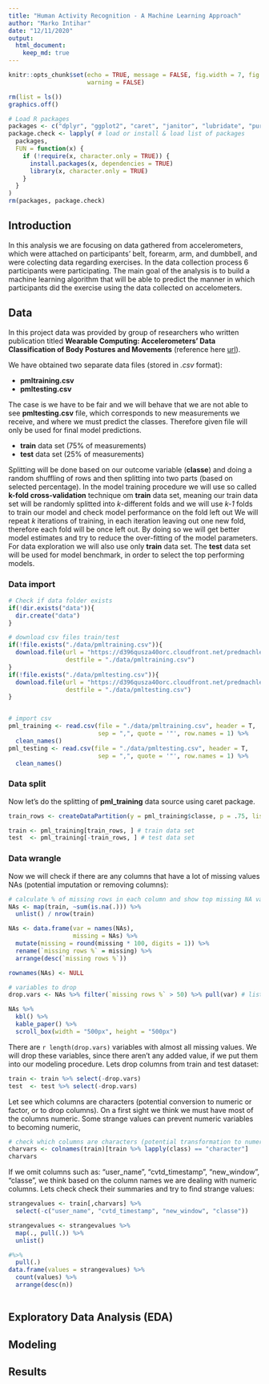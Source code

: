 ```yaml
---
title: "Human Activity Recognition - A Machine Learning Approach"
author: "Marko Intihar"
date: "12/11/2020"
output:
  html_document:
    keep_md: true
---
```


```r
knitr::opts_chunk$set(echo = TRUE, message = FALSE, fig.width = 7, fig.height = 3,
                      warning = FALSE)
```

```r
rm(list = ls())
graphics.off()

# Load R packages
packages <- c("dplyr", "ggplot2", "caret", "janitor", "lubridate", "purrr", "kableExtra", "tidyr") # list of packages to load
package.check <- lapply( # load or install & load list of packages
  packages,
  FUN = function(x) {
    if (!require(x, character.only = TRUE)) {
      install.packages(x, dependencies = TRUE)
      library(x, character.only = TRUE)
    }
  }
) 
rm(packages, package.check)
```

## Introduction

In this analysis we are focusing on data gathered from accelerometers, which were attached on participants' belt, forearm, arm, and dumbbell, and were colecting data regarding exercises. In the data collection process 6 participants were participating. The main goal of the analysis is to build a machine learning algorithm that will be able to predict the manner in which participants did the exercise using the data collected on accelometers.


## Data 

In this project data was provided by group of researchers who written publication titled **Wearable Computing: Accelerometers' Data Classification of Body Postures and Movements** (reference here [url](http://groupware.les.inf.puc-rio.br/work.jsf?p1=10335)).


We have obtained two separate data files (stored in *.csv* format):

* **pmltraining.csv**
* **pmltesting.csv**


The case is we have to be fair and we will behave that we are not able to see **pmltesting.csv** file, which corresponds to new measurements we receive, and where we must predict the classes. Therefore given file will only be used for final model predictions.


* **train** data set (75% of measurements)
* **test** data set (25% of measurements)

Splitting will be done based on our outcome variable (**classe**) and doing a random shuffling of rows and then splitting into two parts (based on selected percentage). In the model training procedure we will use so called **k-fold cross-validation** technique om **train** data set, meaning our train data set will be randomly splitted into *k*-different folds and we will use *k-1* folds to train our model and check model performance on the fold left out We will repeat *k* iterations of training, in each iteration leaving out one new fold, therefore each fold will be once left out. By doing so we will get better model estimates and try to reduce the over-fitting of the model parameters. For data exploration we will also use only **train** data set. The **test** data set will be used for model benchmark, in order to select the top performing models.



### Data import

```r

# Check if data folder exists
if(!dir.exists("data")){
  dir.create("data")
}

# download csv files train/test
if(!file.exists("./data/pmltraining.csv")){
  download.file(url = "https://d396qusza40orc.cloudfront.net/predmachlearn/pml-training.csv", 
                destfile = "./data/pmltraining.csv")
}
if(!file.exists("./data/pmltesting.csv")){
  download.file(url = "https://d396qusza40orc.cloudfront.net/predmachlearn/pml-testing.csv", 
                destfile = "./data/pmltesting.csv")
}


# import csv
pml_training <- read.csv(file = "./data/pmltraining.csv", header = T, 
                         sep = ",", quote = '"', row.names = 1) %>% 
  clean_names()
pml_testing <- read.csv(file = "./data/pmltesting.csv", header = T, 
                         sep = ",", quote = '"', row.names = 1) %>% 
  clean_names()
```



### Data split

Now let's do the splitting of **pml_training** data source using caret package.

```r
train_rows <- createDataPartition(y = pml_training$classe, p = .75, list = F) # do the splitting 

train <- pml_training[train_rows, ] # train data set
test  <- pml_training[-train_rows, ] # test data set
```




### Data wrangle


Now we will check if there are any columns that have a lot of missing values NAs (potential imputation or removing columns):

```r
# calculate % of missing rows in each column and show top missing NA vars
NAs <- map(train, ~sum(is.na(.))) %>% 
  unlist() / nrow(train) 

NAs <- data.frame(var = names(NAs),
                  missing = NAs) %>% 
  mutate(missing = round(missing * 100, digits = 1)) %>% 
  rename(`missing rows %` = missing) %>% 
  arrange(desc(`missing rows %`))

rownames(NAs) <- NULL

# variables to drop
drop.vars <- NAs %>% filter(`missing rows %` > 50) %>% pull(var) # list of columns to drop (more then 50 % NA)

NAs %>% 
  kbl() %>% 
  kable_paper() %>%
  scroll_box(width = "500px", height = "500px")

```

There are `r length(drop.vars)` variables with almost all missing values. We will drop these variables, since there aren't any added value, if we put them into our modeling procedure. Lets drop columns from train and test dataset:


```r
train <- train %>% select(-drop.vars) 
test  <- test %>% select(-drop.vars) 
```


Let see which columns are characters (potential conversion to numeric or factor, or to drop columns). On a first sight we think we must have most of the columns numeric. Some strange values can prevent numeric variables to becoming numeric,

```r
# check which columns are characters (potential transformation to numeric or to drop columns)
charvars <- colnames(train)[train %>% lapply(class) == "character"]
charvars

```

If we omit columns such as: "user_name", "cvtd_timestamp", "new_window", "classe", we think based on the column names we are dealing with numeric columns. Lets check check their summaries and try to find strange values:

```r
strangevalues <- train[,charvars] %>% 
  select(-c("user_name", "cvtd_timestamp", "new_window", "classe")) 

strangevalues <- strangevalues %>% 
  map(., pull(.)) %>% 
  unlist()

#%>% 
  pull(.)
data.frame(values = strangevalues) %>% 
  count(values) %>% 
  arrange(desc(n))
  
```




<!-- First lets apply some essential variable data types transformations (on test and train data sets). We will be transforming variables and dropping variables that are not needed. First for the training set: -->

<!-- ```{r columnstranstrain} -->
<!-- train_ <- train %>%  -->
<!--   mutate(classe = as.factor(classe), # convert outcome to factor variable -->
<!--          cvtd_timestamp = dmy_hm(cvtd_timestamp) # convert to date time object -->
<!--          ) %>%  -->
<!--   select(-drop.vars) # drop variables wit too many missing observations -->
<!-- ``` -->




<!-- ```{r XXXX} -->
<!-- train_ <- train %>%  -->
<!--   mutate(classe = as.factor(classe), # convert outcome to factor variable -->
<!--          cvtd_timestamp = dmy_hm(cvtd_timestamp) # convert to date time object -->
<!--          ) %>%  -->
<!--   select(-drop.vars) # drop variables wit too many missing observations -->
<!-- ``` -->


## Exploratory Data Analysis (EDA)



## Modeling


## Results

